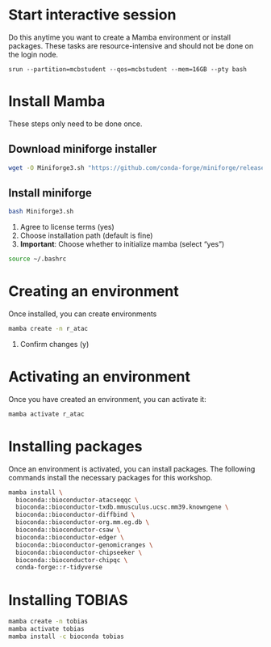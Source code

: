 # Start interactive session

Do this anytime you want to create a Mamba environment or install packages. These tasks are resource-intensive and should not be done on the login node.

```
srun --partition=mcbstudent --qos=mcbstudent --mem=16GB --pty bash
```

# Install Mamba
These steps only need to be done once.

## Download miniforge installer
```bash
wget -O Miniforge3.sh "https://github.com/conda-forge/miniforge/releases/latest/download/Miniforge3-$(uname)-$(uname -m).sh"
```

## Install miniforge
```bash
bash Miniforge3.sh
```

1. Agree to license terms (yes)
2. Choose installation path (default is fine)
3. **Important**: Choose whether to initialize mamba (select "yes")

```bash
source ~/.bashrc
```

# Creating an environment
Once installed, you can create environments

```bash
mamba create -n r_atac 
```
1. Confirm changes (y)

# Activating an environment
Once you have created an environment, you can activate it:

```bash
mamba activate r_atac
```

# Installing packages
Once an environment is activated, you can install packages. The following commands install the necessary packages for this workshop.

```bash
mamba install \
  bioconda::bioconductor-atacseqqc \
  bioconda::bioconductor-txdb.mmusculus.ucsc.mm39.knowngene \
  bioconda::bioconductor-diffbind \
  bioconda::bioconductor-org.mm.eg.db \
  bioconda::bioconductor-csaw \
  bioconda::bioconductor-edger \
  bioconda::bioconductor-genomicranges \
  bioconda::bioconductor-chipseeker \
  bioconda::bioconductor-chipqc \
  conda-forge::r-tidyverse
```


# Installing TOBIAS
```bash
mamba create -n tobias 
mamba activate tobias
mamba install -c bioconda tobias
```




